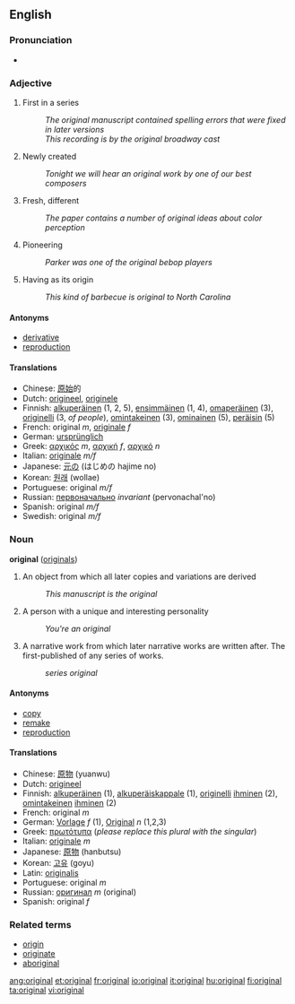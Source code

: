 ==English==

{{rank|quickly|lie|supposed|816|original|provide|determined|month}}

===Pronunciation===
*{{audio|en-us-original.ogg|Audio (US)}}

=== Adjective ===
{{en-adj}}

# {{not comparable}} First in a series
#: ''The original manuscript contained spelling errors that were fixed in later versions''
#: ''This recording is by the original broadway cast''
# {{not comparable}} Newly created
#: ''Tonight we will hear an original work by one of our best composers''
# {{comparable}} Fresh, different
#: ''The paper contains a number of original ideas about color perception''
# {{not comparable}} Pioneering
#: ''Parker was one of the original bebop players''
# {{not comparable}} Having as its origin
#: ''This kind of barbecue is original to North Carolina''

==== Antonyms ====
* [[derivative]]
* [[reproduction]]

====Translations====
*Chinese: [[原始]]的
*Dutch: [[origineel]], [[originele]]
*Finnish: [[alkuperäinen]] (1, 2, 5), [[ensimmäinen]] (1, 4), [[omaperäinen]] (3), [[originelli]] (3, ''of people''), [[omintakeinen]] (3), [[ominainen]] (5), [[peräisin]] (5)
*French: original ''m'', [[originale]] ''f''
*German: [[ursprünglich]]
*Greek: [[αρχικός]] ''m'', [[αρχική]] ''f'', [[αρχικό]] ''n''
*Italian: [[originale]] ''m/f''
*Japanese: [[元]]の (はじめの hajime no)
*Korean: [[원래]] (wollae)
*Portuguese: original ''m/f''
*Russian: [[первоначально]] ''invariant'' (pervonachal'no)
*Spanish: original ''m/f''
*Swedish: original ''m/f''

=== Noun ===
'''original''' ([[originals]])

# An object from which all later copies and variations are derived
#: ''This manuscript is the original''
# A person with a unique and interesting personality
#: ''You're an original''
# A narrative work from which later narrative works are written after. The first-published of any series of works.
#: ''series original''

====Antonyms====

* [[copy]]
* [[remake]]
* [[reproduction]]

====Translations====
*Chinese: [[原物]] (yuanwu)
*Dutch: [[origineel]]
*Finnish: [[alkuperäinen]] (1), [[alkuperäiskappale]] (1), [[originelli]] [[ihminen]] (2), [[omintakeinen]] [[ihminen]] (2)
*French: original ''m''
*German: [[Vorlage]] ''f'' (1), [[Original]] ''n'' (1,2,3)
*Greek: [[πρωτότυπα]] (''please replace this plural with the singular'')
*Italian: [[originale]] ''m''
*Japanese: [[原物]] (hanbutsu)
*Korean: [[고유]] (goyu)
*Latin: [[originalis]]
*Portuguese: original ''m''
*Russian: [[оригинал]] ''m'' (original)
*Spanish: original ''f''

=== Related terms ===
* [[origin]]
* [[originate]]
* [[aboriginal]]

[[ang:original]]
[[et:original]]
[[fr:original]]
[[io:original]]
[[it:original]]
[[hu:original]]
[[fi:original]]
[[ta:original]]
[[vi:original]]